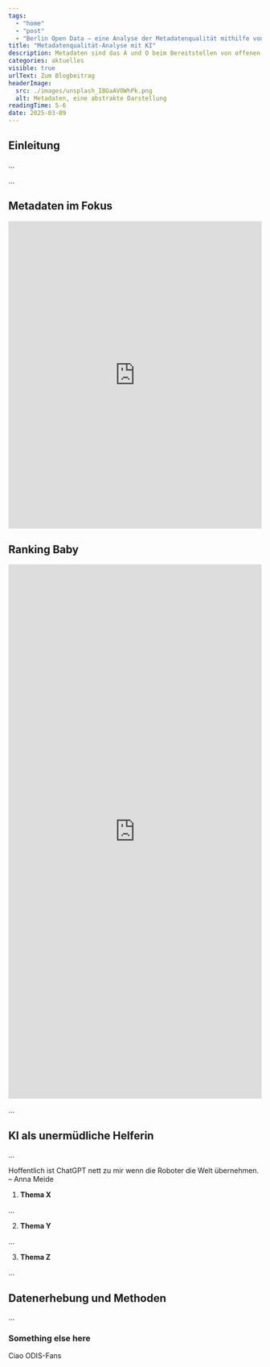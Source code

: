 ```yaml
---
tags:
  - "home"
  - "post"
  - "Berlin Open Data – eine Analyse der Metadatenqualität mithilfe von KI"
title: "Metadatenqualität-Analyse mit KI"
description: Metadaten sind das A und O beim Bereitstellen von offenen Daten. Wie gut sind diese im Berliner Open Data Portal? ODIS hat mithilfe der KI nachgeschaut.
categories: aktuelles
visible: true
urlText: Zum Blogbeitrag
headerImage:
  src: ./images/unsplash_IBGaAVOWhPk.png
  alt: Metadaten, eine abstrakte Darstellung
readingTime: 5-6
date: 2025-03-09
---
```


## Einleitung

...


<ImageSection
  src={image1}
  caption="cute kitty for lisa"
/>

...

## Metadaten im Fokus

<ContentSection 
  class="sm:px-20 w-full h-auto"
  withShadow>
    <iframe 
      title="KI-Analyse der Metadatenqualität im Berlin Open Data Portal" 
      aria-label="Mehrere Torten" 
      id="datawrapper-chart-yys72" 
      src="https://datawrapper.dwcdn.net/yys72/2/" 
      scrolling="no" 
      frameborder="0" 
      style="width: 0; min-width: 100% !important; border: none;" 
      height="611" 
      data-external="1">
    </iframe>
</ContentSection>

## Ranking Baby

<iframe 
title="KI-Analyse der Metadatenqualität Berliner Institutionen im Vergleich" 
aria-label="Balken" 
id="datawrapper-chart-dvP2j" 
src="https://datawrapper.dwcdn.net/dvP2j/3/" 
scrolling="no" 
frameborder="0" 
style="width: 0; min-width: 100% !important; border: none;" 
height="1062" 
data-external="1">
</iframe>

...

## KI als unermüdliche Helferin

...

<Quote>
  Hoffentlich ist ChatGPT nett zu mir wenn die Roboter die Welt übernehmen. – Anna Meide 
</Quote>

1. **Thema X**

...

2. **Thema Y**

...

3. **Thema Z**

...

## Datenerhebung und Methoden

...

### Something else here

Ciao ODIS-Fans

<script
  type="text/javascript"
  set:html={`!function(){"use strict";window.addEventListener("message",(function(e){if(void 0!==e.data["datawrapper-height"]){var t=document.querySelectorAll("iframe");for(var a in e.data["datawrapper-height"])for(var r=0;r<t.length;r++){if(t[r].contentWindow===e.source)t[r].style.height=e.data["datawrapper-height"][a]+"px"}}}))}();`}
/>